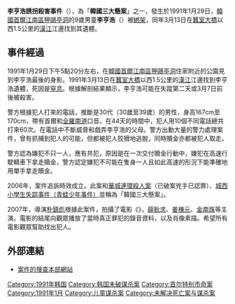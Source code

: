 '''李亨浩誘拐殺害事件'''（{{lang-ko|이형호 유괴 살해 사건}}），為「'''韓國三大懸案'''」之一，發生於1991年1月29日，[[大韓民國|韓國]][[首爾|首爾]][[江南區_(首爾)|江南區]][[狎鷗亭洞|狎鷗亭洞]]的9歲男童'''李亨浩'''（{{lang|ko|이형호}}）被[[綁架|綁架]]，同年3月13日在[[蠶室大橋|蠶室大橋]]以西1.5公里的[[漢江_(韓國)|漢江]]江邊找到其遺體。

==事件經過==
1991年1月29日下午5點20分左右，在[[大韩民国|韓國]][[首爾|首爾]][[江南區_(首爾)|江南區]][[狎鷗亭洞|狎鷗亭洞]]住家附近的公園見到李亨浩最後的身影。1991年3月13日在[[蠶室大橋|蠶室大橋]]以西1.5公里的[[漢江_(韓國)|漢江]]江邊找到李亨浩遺體，死因是[[窒息|窒息]]。根據解剖結果顯示，李亨浩可能在失蹤第二天或3月7日前後被殺害。

警方根據犯人打來的電話，推斷是30代（30歲至39歲）的男性，身高167cm至170cm，帶有首爾和[[全羅南道|全羅南道]]口音。在44天的時間中，犯人用10個不同電話總共打來60次。在電話中不斷威脅和戲弄李亨浩的父母。警方出動大量的警力處理案件，曾有抓捕到犯人的可能，但都被犯人狡猾地逃脫，同時贖金亦都被犯人取走。

警方認為嫌犯不只一人，應有共犯，原因是在一次交付贖金行動中，嫌犯在高速行駛轎車下拿走贖金，警方認定嫌犯不可能在隻身一人且如此高速的形況下能準確地用單手拿走贖金。

2006年，案件追訴時效成立。此案和[[華城連環殺人案|華城連環殺人案]]（已破案兇手已認罪）、[[青蛙少年事件|城西小學生失踪事件（青蛙少年事件）]]並稱為「韓國三大懸案」。

2007年，導演[[朴鎮彪|朴鎮彪]]根據此案件，拍攝了電影《{{link-ko|那傢伙的聲音（原聲追兇）|그놈 목소리}}》，[[薛耿求|薛耿求]]、[[姜棟元|姜棟元]]、[[金南珠_(1971年)|金南珠]]等主演。電影的結尾向觀眾播放了當時真正罪犯的錄音資料，以及肖像素描。希望所有電影觀眾幫助找出犯人。

==外部連結==
* [https://web.archive.org/web/20080905163920/http://www.wanted1991.org/ 案件的搜查本部網站]

{{DEFAULTSORT:Yihyeongho}}
[[Category:1991年韩国|Category:1991年韩国]]
[[Category:韩国未破谋杀案|Category:韩国未破谋杀案]]
[[Category:首尔特别市命案|Category:首尔特别市命案]]
[[Category:1991年1月|Category:1991年1月]]
[[Category:儿童谋杀案|Category:儿童谋杀案]]
[[Category:未解决死亡案与谋杀案|Category:未解决死亡案与谋杀案]]